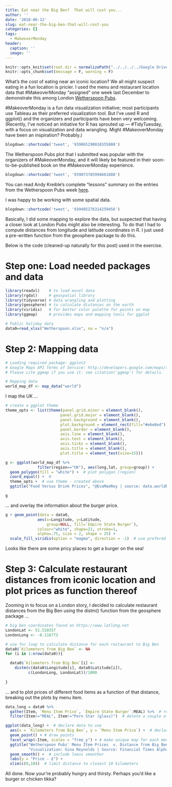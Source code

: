 ```yaml
---
title: Eat near the Big Ben?  That will cost you...
author: ''
date: '2018-06-12'
slug: eat-near-the-big-ben-that-will-cost-you
categories: []
tags:
  - MakeoverMonday
header:
  caption: ''
  image: ''
---
```


```r
knitr::opts_knit$set(root.dir = normalizePath("../../../../Google Drive/side_projects/makeover_mondays/2017.12.04WetherspoonCurry/"))
knitr::opts_chunk$set(message = F, warning = F)
```

What's the cost of eating near an iconic location?  We all might suspect eating in a fun location is pricier.  I used the menu and restaurant location data that #MakeoverMonday "assigned" one week last December to demonstrate this among London [Wetherspoon Pubs](https://www.jdwetherspoon.com/).

\#MakeoverMonday is a fun data visualization initiative; most participants use Tableau as their preferred visualization tool.  But I've used R and ggplot() and the organizers and participants have been very welcoming.  (Recently, I've noticed an initiative for R has sprouted up --- #TidyTuesday, with a focus on visualization and data wrangling. Might #MakeoverMonday have been an inspiration?  Probably.)

```r
blogdown::shortcode('tweet', '939065290016555008')
```

The Wetherspoon Pubs plot that I submitted was popular with the organizers of #MakeoverMonday, and it will likely be featured in their soon-to-be-published book on the #MakeoverMonday experience. 

```r
blogdown::shortcode('tweet', '939073785994661888')
```

You can read Andy Kreible's complete "lessons" summary on the entries from the Wetherspoon Pubs week [here]( http://www.makeovermonday.co.uk/week-49/).

I was happy to be working with some spatial data.  

```r
blogdown::shortcode('tweet', '939405276314259456')
```

Basically, I did some mapping to explore the data, but suspected that having a closer look at London Pubs might also be interesting.  To do that I had to compute distances from longitude and latitude coordinates in R.  I just used a pre-written function from the geosphere package to do this.

Below is the code (cleaned-up naturally for this post) used in the exercise.  

# Step one:  Load needed packages and data
```r
library(readxl)    # to load excel data
library(rgdal)     # geospatial library
library(tidyverse) # data wrangling and plotting
library(geosphere) # to calculate distances on the earth
library(viridis)   # for better color palette for points on map
library(ggmap)     # provides maps and mapping tools for ggplot

# Public holiday data
data0=read_xlsx("Wetherspoon.xlsx", na = "n/a") 
```

# Step 2:  Mapping data

```r

# Loading required package: ggplot2
# Google Maps API Terms of Service: http://developers.google.com/maps/terms.
# Please cite ggmap if you use it: see citation('ggmap') for details.

# Mapping data
world_map_df <- map_data("world")
```

I map the UK ...
```r
# create a ggplot theme
theme_opts <- list(theme(panel.grid.minor = element_blank(),
                        panel.grid.major = element_blank(),
                        panel.background = element_blank(),
                        plot.background = element_rect(fill="#e6e8ed"),
                        panel.border = element_blank(),
                        axis.line = element_blank(),
                        axis.text = element_blank(),
                        axis.ticks = element_blank(),
                        axis.title = element_blank(),
                        plot.title = element_text(size=15)))

g <- ggplot(world_map_df %>% 
              filter(region=="UK"), aes(long,lat, group=group)) + 
  geom_polygon(fill = "white") +  # plot polygon (region)
  coord_equal() +  # 
  theme_opts +  # use theme - created above
  ggtitle("Food Versus Drink Prices", "@EvaMaeRey | source: data.worldbank.org" )

g
```
... and overlay the information about the burger price.

```r
g + geom_point(data = data0, 
              aes(x=Longitude, y=Latitude, 
                  group=NULL, fill=`Empire State Burger`), 
              colour="white", shape=21, stroke=1, 
              alpha=.75, size = 2, shape = 25) + 
  scale_fill_viridis(option = "magma", direction = -1)  # use prefered color scale


```

Looks like there are some pricy places to get a burger on the sea!

# Step 3:  Calculate restaurant distances from iconic location and plot prices as function thereof

Zooming in to focus on a London story, I decided to calculate restaurant distances from the Big Ben using the distm() function from the geosphere package ... 
```r
# big ben coordinates found on https://www.latlong.net
LondonLat <- 51.510357
LondonLong <- -0.116773

# use for loop to calculate distance for each restaurant to Big Ben
data0$`Kilometers from Big Ben` <- NA
for (i in 1:nrow(data0)){

  data0$`Kilometers from Big Ben`[i] <- 
    distm(c(data0$Longitude[i], data0$Latitude[i]), 
          c(LondonLong, LondonLat))/1000
  
}
```

... and to plot prices of different food items as a function of that distance, breaking out the plots by menu item.  

```r
data_long = data0 %>% 
  gather(Item, `Menu Item Price`, `Empire State Burger`:MEAL) %>%  # restructure data for graphing
  filter(Item!="MEAL", Item!="Porn Star (glass)")  # delete a couple of items, reduntant or aggregates

ggplot(data_long) +  # declare data to use
  aes(x = `Kilometers from Big Ben`, y = `Menu Item Price`) +  # declare aesthetic mapping
  geom_point() + # draw points
  facet_wrap(~Item, scales = "free_y") + # make unique map for each menu item
  ggtitle("Wetherspoon Pubs' Menu Item Prices  v. Distance from Big Ben", 
          "Visualization: Gina Reynolds | Source: Financial Times Alphaville") + 
  geom_smooth() +  # include loess smoother
  labs(y = "Price - £") + 
  xlim(c(0,10))  # limit distance to closest 10 kilometers
```

All done.  Now your're probably hungry and thirsty.  Perhaps you'd like a burger or chicken tikka?
